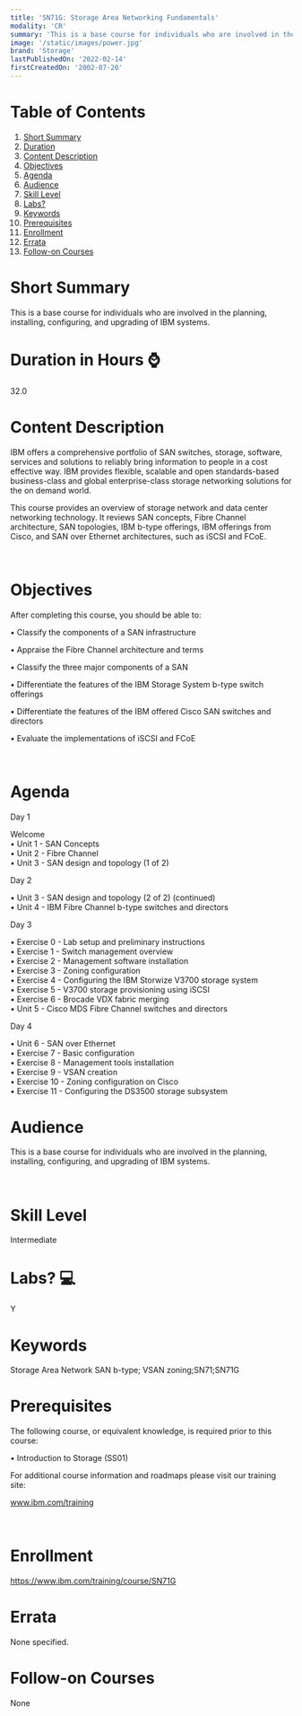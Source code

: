 ```yaml
---
title: 'SN71G: Storage Area Networking Fundamentals'
modality: 'CR'
summary: 'This is a base course for individuals who are involved in the planning, installing, configuring, and upgrading of IBM systems.'
image: '/static/images/power.jpg'
brand: 'Storage'
lastPublishedOn: '2022-02-14'
firstCreatedOn: '2002-07-20'
---
```

# Table of Contents
1.  [Short Summary](#short-summary)
2.  [Duration](#duration-in-hours-)
3.  [Content Description](#content-description)
4.  [Objectives](#objectives)
5.  [Agenda](#agenda)
6.  [Audience](#audience)
7.  [Skill Level](#skill-level)
8.  [Labs?](#labs-)
9.  [Keywords](#keywords)
10. [Prerequisites](#prerequisites)
11. [Enrollment](#enrollment)
12. [Errata](#errata)
13. [Follow-on Courses](#follow-on-courses)

# Short Summary
This is a base course for individuals who are involved in the planning, installing, configuring, and upgrading of IBM systems.

# Duration in Hours ⌚
32.0

# Content Description
IBM offers a comprehensive portfolio of SAN switches, storage, software, services and solutions to reliably bring information to people in a cost effective way. IBM provides flexible, scalable and open standards-based business-class and global enterprise-class storage networking solutions for the on demand world.  

This course provides an overview of storage network and data center networking technology. It reviews SAN concepts, Fibre Channel architecture, SAN topologies, IBM b-type offerings, IBM offerings from Cisco, and SAN over Ethernet architectures, such as iSCSI and FCoE.


 



# Objectives
After completing this course, you should be able to:  

• Classify the components of a SAN infrastructure  

• Appraise the Fibre Channel architecture and terms  

• Classify the three major components of a SAN  

• Differentiate the features of the IBM Storage System b-type switch offerings  

• Differentiate the features of the IBM offered Cisco SAN switches and directors  

• Evaluate the implementations of iSCSI and FCoE


 



# Agenda
Day 1

Welcome  
• Unit 1 - SAN Concepts  
• Unit 2 - Fibre Channel  
• Unit 3 - SAN design and topology (1 of 2)

Day 2

• Unit 3 - SAN design and topology (2 of 2) (continued)  
• Unit 4 - IBM Fibre Channel b-type switches and directors

Day 3

• Exercise 0 - Lab setup and preliminary instructions  
• Exercise 1 - Switch management overview  
• Exercise 2 - Management software installation  
• Exercise 3 - Zoning configuration  
• Exercise 4 - Configuring the IBM Storwize V3700 storage system  
• Exercise 5 - V3700 storage provisioning using iSCSI  
• Exercise 6 - Brocade VDX fabric merging  
• Unit 5 - Cisco MDS Fibre Channel switches and directors

Day 4

• Unit 6 - SAN over Ethernet  
• Exercise 7 - Basic configuration  
• Exercise 8 - Management tools installation  
• Exercise 9 - VSAN creation  
• Exercise 10 - Zoning configuration on Cisco  
• Exercise 11 - Configuring the DS3500 storage subsystem



# Audience
This is a base course for individuals who are involved in the planning, installing, configuring, and upgrading of IBM systems.


 



# Skill Level
Intermediate        

# Labs? 💻
Y

# Keywords
Storage Area Network SAN b-type; VSAN zoning;SN71;SN71G

# Prerequisites
The following course, or equivalent knowledge, is required prior to this course:  

• Introduction to Storage (SS01)


  

For additional course information and roadmaps please visit our training site:


www.ibm.com/training


 



# Enrollment
https://www.ibm.com/training/course/SN71G

# Errata
None specified.

# Follow-on Courses
None

